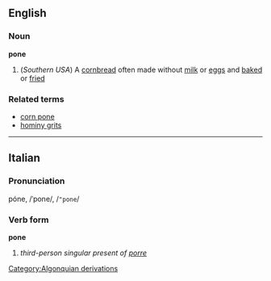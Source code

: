 ==English==
===Noun===
{{wikipedia}}
'''pone'''
#(''Southern USA'') A [[cornbread]] often made without [[milk]] or [[egg]]s and [[bake]]d or [[fried]]
===Related terms===
*[[corn pone]]
*[[hominy grits]]
----

==Italian==
===Pronunciation===
póne, /ˈpone/, /<tt>"pone</tt>/
===Verb form===
'''pone'''

# ''third-person singular present of [[porre]]''
[[Category:Algonquian derivations]]